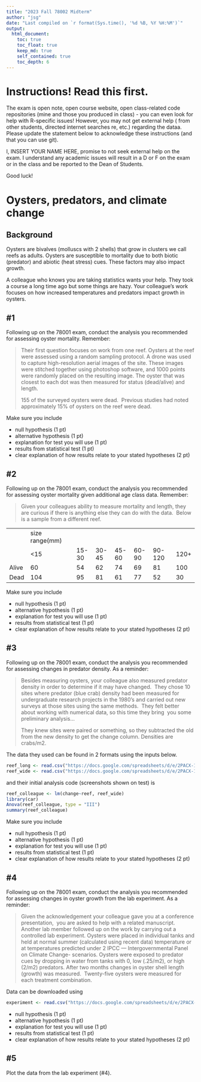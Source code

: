 ```yaml
---
title: "2023 Fall 78002 Midterm"
author: "jsg"
date: "Last compiled on `r format(Sys.time(), '%d %B, %Y %H:%M')`"
output:
  html_document:
    toc: true
    toc_float: true
    keep_md: true
    self_contained: true
    toc_depth: 6
---
```


# Instructions! Read this first.

The exam is open note, open course website, open class-related code
repositories (mine and those you produced in class) - you can even look
for help with R-specific issues! However, you may not get external help
( from other students, directed internet searches re, etc.) regarding
the dataa. Please update the statement below to acknowledge these
instructions (and that you can use git).

I, INSERT YOUR NAME HERE, promise to not seek external help on the exam.
I understand any academic issues will result in a D or F on the exam or
in the class and be reported to the Dean of Students.

Good luck!

# Oysters, predators, and climate change

## Background

Oysters are bivalves (molluscs with 2 shells) that grow in clusters we
call reefs as adults. Oysters are susceptible to mortality due to both
biotic (predator) and abiotic (heat stress) cues. These factors may also
impact growth.

A colleague who knows you are taking statistics wants your help. They
took a course a long time ago but some things are hazy. Your colleague's
work focuses on how increased temperatures and predators impact growth
in oysters.

## #1

Following up on the 78001 exam, conduct the analysis you recommended for
assessing oyster mortality. Remember:

> Their first question focuses on work from one reef. Oysters at the
> reef were assessed using a random sampling protocol. A drone was used
> to capture high-resolution aerial images of the site. These images
> were stitched together using photoshop software, and 1000 points were
> randomly placed on the resulting image. The oyster that was closest to
> each dot was then measured for status (dead/alive) and length.
>
> 155 of the surveyed oysters were dead.  Previous studies had noted
> approximately 15% of oysters on the reef were dead.  

Make sure you include

-   null hypothesis (1 pt)
-   alternative hypothesis (1 pt)
-   explanation for test you will use (1 pt)
-   results from statistical test (1 pt)
-   clear explanation of how results relate to your stated hypotheses (2
    pt)

## #2

Following up on the 78001 exam, conduct the analysis you recommended for
assessing oyster mortality given additional age class data. Remember:

> Given your colleagues ability to measure mortality and length, they
> are curious if there is anything else they can do with the data. 
> Below is a sample from a different reef.  

|       |                |       |       |       |       |        |      |
|-------|----------------|-------|-------|-------|-------|--------|------|
|       | size range(mm) |       |       |       |       |        |      |
|       | \<15           | 15-30 | 30-45 | 45-60 | 60-90 | 90-120 | 120+ |
| Alive | 60             | 54    | 62    | 74    | 69    | 81     | 100  |
| Dead  | 104            | 95    | 81    | 61    | 77    | 52     | 30   |

Make sure you include

-   null hypothesis (1 pt)
-   alternative hypothesis (1 pt)
-   explanation for test you will use (1 pt)
-   results from statistical test (1 pt)
-   clear explanation of how results relate to your stated hypotheses (2
    pt)

## #3

Following up on the 78001 exam, conduct the analysis you recommended for
assessing changes in predator density. As a reminder:

> Besides measuring oysters, your colleague also measured predator
> density in order to determine if it may have changed.  They chose 10
> sites where predator (blue crab) density had been measured for
> undergraduate research projects in the 1980's and carried out new
> surveys at those sites using the same methods.  They felt better about
> working with numerical data, so this time they bring  you some
> preliminary analysis...
>
> They knew sites were paired or something, so they subtracted the old
> from the new density to get the change column. Densities are crabs/m2.

The data they used can be found in 2 formats using the inputs below.

```r
reef_long <- read.csv("https://docs.google.com/spreadsheets/d/e/2PACX-1vSTXRWNfzYrCmCnEYXoeGdgD-uhaXph4XFNwzZdMOTuk9sLUtWVVp91YaBcATCfoAQ4rNgfE4nar5Yj/pub?gid=2007431006&single=true&output=csv", stringsAsFactors = T)
reef_wide <- read.csv("https://docs.google.com/spreadsheets/d/e/2PACX-1vQK9toq6hztnK3E5roPGO66eofkrjhhnIHfM29UDPXuhQ6w4cAIuswfGsuVBTG7B7dcJ6S2utEQsKZw/pub?gid=1962481186&single=true&output=csv", stringsAsFactors = T)
```

and their initial analysis code (screenshots shown on test) is

```r
reef_colleague <- lm(change~reef, reef_wide)
library(car)
Anova(reef_colleague, type = "III")
summary(reef_colleague)
```

Make sure you include

-   null hypothesis (1 pt)
-   alternative hypothesis (1 pt)
-   explanation for test you will use (1 pt)
-   results from statistical test (1 pt)
-   clear explanation of how results relate to your stated hypotheses (2
    pt)

## #4

Following up on the 78001 exam, conduct the analysis you recommended for
assessing changes in oyster growth from the lab experiment. As a
reminder:

> Given the acknowledgement your colleague gave you at a conference
> presentation,  you are asked to help with a related manuscript. 
> Another lab member followed up on the work by carrying out a
> controlled lab experiment. Oysters were placed in individual tanks and
> held at normal summer (calculated using recent data) temperature or at
> temperatures predicted under 2 IPCC --- Intergovernmental Panel on
> Climate Change- scenarios. Oysters were exposed to predator cues by
> dropping in water from tanks with 0, low (.25/m2), or high (2/m2)
> predators. After two months changes in oyster shell length (growth)
> was measured.  Twenty-five oysters were measured for each treatment
> combination.  

Data can be downloaded using

```r
experiment <- read.csv("https://docs.google.com/spreadsheets/d/e/2PACX-1vRXgAuynB8tusTIkEc93S0Az-dNBvWC8hxj3co4N2907P9wqbmnYBV8SK0GVYaY7ILUdDXQQngVs_Hn/pub?gid=157339363&single=true&output=csv", stringsAsFactors = T)
```

-   null hypothesis (1 pt)
-   alternative hypothesis (1 pt)
-   explanation for test you will use (1 pt)
-   results from statistical test (1 pt)
-   clear explanation of how results relate to your stated hypotheses (2
    pt)

## #5

Plot the data from the lab experiment (#4).

